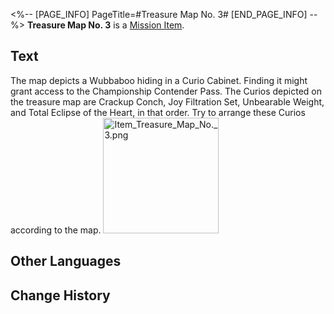 <%-- [PAGE_INFO]
PageTitle=#Treasure Map No. 3#
[END_PAGE_INFO] --%>
{{Item Infobox
|id          = 140285
|image       = Item Treasure Map No. 3.png{{subst:void|<!--$UPLOAD:<<SpriteOutput/ItemFigures/140066.png>-<Item Treasure Map No. 3.png>-<Item Icons>>-->}}
|type        = Mission Item
|invCategory = Missions
|rarity      = 3
|effect      = 
|description = A treasure map guiding players to find the Championship Contender Pass in Herta Space Station's Victory Zone. The map depicts a Wubbaboo hiding in a Curio Cabinet. Finding it might grant access to the Championship Contender Pass. The Curios depicted on the treasure map are Crackup Conch, Joy Filtration Set, Unbearable Weight, and Total Eclipse of the Heart, in that order. Try to arrange these Curios according to the map.
}}
'''Treasure Map No. 3''' is a [[Mission Item]].

==Text==
<div align="center">{{Color|Keyword|Treasure Map No. 3}}</div>
The map depicts a Wubbaboo hiding in a Curio Cabinet. Finding it might grant access to the Championship Contender Pass. The Curios depicted on the treasure map are Crackup Conch, Joy Filtration Set, Unbearable Weight, and Total Eclipse of the Heart, in that order. Try to arrange these Curios according to the map.
[[File:Item Treasure Map No. 3.png|185px]]{{subst:void|<!--$UPLOAD:<<SpriteOutput/Mission/TeasureMap/PicTreasureMapAD04.png>-<Item Treasure Map No. 3.png>-<Item Images>>-->}}

==Other Languages==
{{Other Languages
|en   = Treasure Map No. 3
|zhs  = 三号藏宝图
|zht  = 三號藏寶圖
|ja   = 宝の地図・3号
|ko   = 보물 지도 3
|es   = Mapa del tesoro n.º 3
|fr   = Carte au trésor&nbsp;n°&nbsp;3
|ru   = Карта сокровищ 3
|th   = แผนที่สมบัติหมายเลข 3
|vi   = Bản Đồ Kho Báu Số 3
|de   = Schatzkarte Nr.&nbsp;3
|id   = Peta Harta Karun No. 3
|pt   = Mapa do Tesouro n.º 3
}}

==Change History==
{{Change History|1.4}}